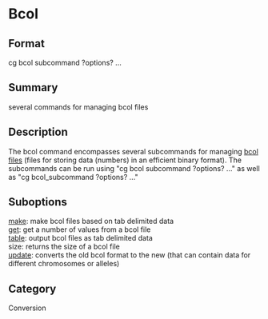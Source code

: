 = Bcol =

== Format ==
cg bcol subcommand ?options? ...

== Summary ==
several commands for managing bcol files

== Description ==
The bcol command encompasses several subcommands for managing [[format_bcol|bcol files]] 
(files for storing data (numbers) in an efficient binary format).
The subcommands can be run using "cg bcol subcommand ?options? ..."
as well as "cg bcol_subcommand ?options? ..."

== Suboptions ==
; [[bcol_make|make]]: make bcol files based on tab delimited data
; [[bcol_get|get]]: get a number of values from a bcol file
; [[bcol_table|table]]: output bcol files as tab delimited data
; size: returns the size of a bcol file
; [[bcol_update|update]]: converts the old bcol format to the new (that can contain data for different chromosomes or alleles)

== Category ==
Conversion
